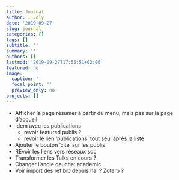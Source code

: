 ```yaml
---
title: Journal
author: I Joly
date: '2019-09-27'
slug: journal
categories: []
tags: []
subtitle: ''
summary: ''
authors: []
lastmod: '2019-09-27T17:55:51+02:00'
featured: no
image:
  caption: ''
  focal_point: ''
  preview_only: no
projects: []
---
```


+ Afficher la page résumer à partir du menu, mais pas sur la page d'accueil
+ Idem avec les publications
  - revoir featured publis ?
  - revoir le lien 'publications' tout seul après la liste
+ Ajouter le bouton 'cite' sur les publis
+ REvoir les liens vers réseaux soc
+ Transformer les Talks en cours ? 
+ Changer l'angle gauche: academic
+ Voir import des ref bib depuis hal ? Zotero ?

